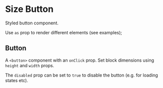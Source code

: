 


<Meta title="Atoms/Size Button" decorators={[withKnobs]} />

# Size Button

Styled button component.

Use `as` prop to render different elements (see examples);

## Button

A `<button>` component with an `onClick` prop. Set block dimensions using `height` and `width` props.

The `disabled` prop can be set to `true` to disable the button (e.g. for loading states etc).

<Preview>
  <Story name="button">
    <SizeButton active={boolean("active", false, "button")} onClick={action("button-click")} disabled={boolean("disabled", false, "button")} height={number("height", 40, "button")} width={number("width", 30, "button")} title={text("title", "Portrait", "button")} />
  </Story>
</Preview>
